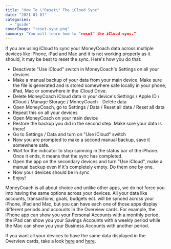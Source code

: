 ```yaml
---
title: "How To \"Reset\" The iCloud Sync"
date: "2021-01-01"
categories: 
  - "guide"
coverImage: "reset-sync.png"
summary: "You will learn how to "reset" the iCloud sync."
---
```


If you are using iCloud to sync your MoneyCoach data across multiple devices like iPhone, iPad and Mac and it is not working properly as it should, it may be best to reset the sync. Here's how you do that:

- Deactivate "Use iCloud" switch in MoneyCoach's Settings on all your devices
- Make a manual backup of your data from your main device. Make sure the file is generated and is stored somewhere safe locally in your phone, iPad, Mac or somewhere in the iCloud Drive.
- Delete MoneyCoach iCloud data in your device's Settings / Apple ID / iCloud / Manage Storage / MoneyCoach - Delete data
- Open MoneyCoach, go to Settings / Data / Reset all data / Reset all data
- Repeat this on all your devices
- Open MoneyCoach on your main device
- Restore the backup you did in the second step. Make sure your data is there!
- Go to Settings / Data and turn on "Use iCloud" switch
- Now you are prompted to make a second manual backup, save it somewhere safe.
- Wait for the indicator to stop spinning in the status bar of the iPhone. Once it ends, it means that the sync has completed.
- Open the app on the secondary devices and turn "Use iCloud", make a manual backup even if it's completely empty. Do them one by one.
- Now your devices should be in sync
- Enjoy!

MoneyCoach is all about choice and unlike other apps, we do not force you into having the same options across your devices. All your data like accounts, transactions, goals, budgets ect. will be synced across your iPhone, iPad and Mac, but you can have each one of those apps display different periods and accounts in the Overview cards. For example, the iPhone app can show you your Personal Accounts with a monthly period, the iPad can show you your Savings Accounts with a weekly period while the Mac can show you your Business Accounts with another period.

If you want all your devices to have the same data displayed in the Overview cards, take a look [here](/how-to-customize-your-payday-in-moneycoach-app/) and [here](/how-to-show-hide-accounts/).
